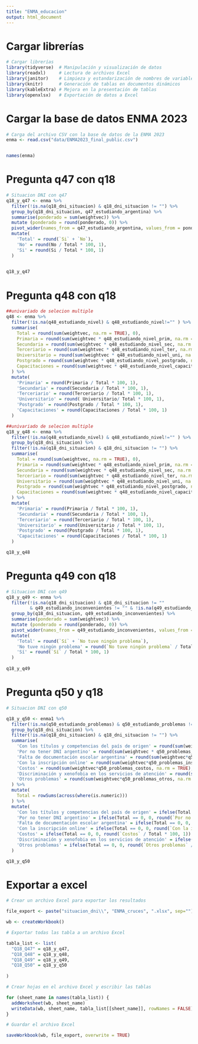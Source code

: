 ```yaml
---
title: "ENMA_educacion"
output: html_document
---
```



# Cargar librerías
```r

# Cargar librerías
library(tidyverse)  # Manipulación y visualización de datos
library(readxl)     # Lectura de archivos Excel
library(janitor)    # Limpieza y estandarización de nombres de variables
library(knitr)      # Generación de tablas en documentos dinámicos
library(kableExtra) # Mejora en la presentación de tablas
library(openxlsx)   # Exportación de datos a Excel
```

# Cargar la base de datos ENMA 2023
```r

# Carga del archivo CSV con la base de datos de la ENMA 2023
enma <- read.csv("data/ENMA2023_final_public.csv")


names(enma)
```

# Pregunta q47 con q18

```r

# Situacion DNI con q47
q18_y_q47 <- enma %>%
  filter(!is.na(q18_dni_situacion) & q18_dni_situacion != "") %>%
  group_by(q18_dni_situacion, q47_estudiando_argentina) %>%
  summarise(ponderado = sum(weightvec)) %>%
  mutate (ponderado = round(ponderado, 0)) %>%
  pivot_wider(names_from = q47_estudiando_argentina, values_from = ponderado) %>%
  mutate(
    'Total' = round(`Si` + `No`),  
    'No' = round(No / Total * 100, 1),
    'Si' = round(Si / Total * 100, 1)
  ) 
  

q18_y_q47


```

# Pregunta q48 con q18

```r
##univariado de selecion multiple
q48 <- enma %>%
  filter(!is.na(q48_estudiando_nivel) & q48_estudiando_nivel!="" ) %>%
  summarise(
    Total = round(sum(weightvec, na.rm = TRUE), 0),
    Primaria = round(sum(weightvec * q48_estudiando_nivel_prim, na.rm = TRUE), 0),
    Secundaria = round(sum(weightvec * q48_estudiando_nivel_sec, na.rm = TRUE), 0),
    Terceriario = round(sum(weightvec * q48_estudiando_nivel_ter, na.rm = TRUE), 0),
    Universitario = round(sum(weightvec * q48_estudiando_nivel_uni, na.rm = TRUE), 0),
    Postgrado = round(sum(weightvec * q48_estudiando_nivel_postgrado, na.rm = TRUE), 0),
    Capacitaciones = round(sum(weightvec * q48_estudiando_nivel_capacitaciones, na.rm = TRUE), 0)
  ) %>%
  mutate(
    'Primaria' = round(Primaria / Total * 100, 1),
    'Secundaria' = round(Secundaria / Total * 100, 1),
    'Terceriario' = round(Terceriario / Total * 100, 1),
    'Universitario' = round( Universitario/ Total * 100, 1),
    'Postgrado' = round(Postgrado / Total * 100, 1),
    'Capacitaciones' = round(Capacitaciones / Total * 100, 1)
  )

##univariado de selecion multiple
q18_y_q48 <- enma %>%
  filter(!is.na(q48_estudiando_nivel) & q48_estudiando_nivel!="" ) %>%
  group_by(q18_dni_situacion) %>%
  filter(!is.na(q18_dni_situacion) & q18_dni_situacion != "") %>%
  summarise(
    Total = round(sum(weightvec, na.rm = TRUE), 0),
    Primaria = round(sum(weightvec * q48_estudiando_nivel_prim, na.rm = TRUE), 0),
    Secundaria = round(sum(weightvec * q48_estudiando_nivel_sec, na.rm = TRUE), 0),
    Terceriario = round(sum(weightvec * q48_estudiando_nivel_ter, na.rm = TRUE), 0),
    Universitario = round(sum(weightvec * q48_estudiando_nivel_uni, na.rm = TRUE), 0),
    Postgrado = round(sum(weightvec * q48_estudiando_nivel_postgrado, na.rm = TRUE), 0),
    Capacitaciones = round(sum(weightvec * q48_estudiando_nivel_capacitaciones, na.rm = TRUE), 0)
  ) %>%
  mutate(
    'Primaria' = round(Primaria / Total * 100, 1),
    'Secundaria' = round(Secundaria / Total * 100, 1),
    'Terceriario' = round(Terceriario / Total * 100, 1),
    'Universitario' = round(Universitario / Total * 100, 1),
    'Postgrado' = round(Postgrado / Total * 100, 1),
    'Capacitaciones' = round(Capacitaciones / Total * 100, 1)
  )

q18_y_q48

```

# Pregunta q49 con q18
```r

# Situacion DNI con q49
q18_y_q49 <- enma %>%
  filter(!is.na(q18_dni_situacion) & q18_dni_situacion != ""
         & q49_estudiando_inconvenientes != "" & !is.na(q49_estudiando_inconvenientes)) %>%
  group_by(q18_dni_situacion, q49_estudiando_inconvenientes) %>%
  summarise(ponderado = sum(weightvec)) %>%
  mutate (ponderado = round(ponderado, 0)) %>%
  pivot_wider(names_from = q49_estudiando_inconvenientes, values_from = ponderado) %>%
  mutate(
    'Total' = round(`Sí` + `No tuve ningún problema`),
    'No tuve ningún problema' = round(`No tuve ningún problema` / Total * 100, 1),
    'Sí' = round(`Sí` / Total * 100, 1)
  )
  
q18_y_q49

```

# Pregunta q50 y q18

```r
# Situacion DNI con q50

q18_y_q50 <- enma1 %>%
  filter(!is.na(q50_estudiando_problemas) & q50_estudiando_problemas != "") %>% 
  group_by(q18_dni_situacion) %>%
  filter(!is.na(q18_dni_situacion) & q18_dni_situacion != "") %>%
  summarise(
    'Con los títulos y competencias del país de origen' = round(sum(weightvec * q50_problemas_titulos_origen, na.rm = TRUE), 0),
    'Por no tener DNI argentino' = round(sum(weightvec * q50_problemas_dni, na.rm = TRUE), 0),
    'Falta de documentación escolar argentina' = round(sum(weightvec*q50_problemas_doc_escolar, na.rm = TRUE), 0),
    'Con la inscripción online' = round(sum(weightvec*q50_problemas_inscripcion_online, na.rm = TRUE), 0),
    'Costos' = round(sum(weightvec*q50_problemas_costos, na.rm = TRUE), 0),
    'Discriminación y xenofobia en los servicios de atención' = round(sum(weightvec*q50_problemas_discriminacion , na.rm = TRUE), 0),
    'Otros problemas' = round(sum(weightvec*q50_problemas_otros, na.rm = TRUE), 0),
  ) %>%
  mutate(
    Total = rowSums(across(where(is.numeric)))
  ) %>%
  mutate(
    'Con los títulos y competencias del país de origen' = ifelse(Total == 0, 0, round(`Con los títulos y competencias del país de origen` / Total * 100, 1)),
    'Por no tener DNI argentino' = ifelse(Total == 0, 0, round(`Por no tener DNI argentino` / Total * 100, 1)),
    'Falta de documentación escolar argentina' = ifelse(Total == 0, 0, round(`Falta de documentación escolar argentina` / Total * 100, 1)),
    'Con la inscripción online' = ifelse(Total == 0, 0, round(`Con la inscripción online` / Total * 100, 1)),
    'Costos' = ifelse(Total == 0, 0, round(`Costos` / Total * 100, 1)),
    'Discriminación y xenofobia en los servicios de atención' = ifelse(Total == 0, 0, round(`Discriminación y xenofobia en los servicios de atención` / Total * 100, 1)),
    'Otros problemas' = ifelse(Total == 0, 0, round(`Otros problemas` / Total * 100, 1))
  )

q18_y_q50


```
# Exportar a excel

```r

# Crear un archivo Excel para exportar los resultados

file_export <- paste("situacion_dni\\", "ENMA_cruces", ".xlsx", sep="")

wb <- createWorkbook()

# Exportar todas las tabla a un archivo Excel

tabla_list <- list(
  "Q18_Q47" = q18_y_q47,
  "Q18_Q48" = q18_y_q48,
  "Q18_Q49" = q18_y_q49,
  "Q18_Q50" = q18_y_q50
  
)

# Crear hojas en el archivo Excel y escribir las tablas

for (sheet_name in names(tabla_list)) {
  addWorksheet(wb, sheet_name)
  writeData(wb, sheet_name, tabla_list[[sheet_name]], rowNames = FALSE)
}

# Guardar el archivo Excel

saveWorkbook(wb, file_export, overwrite = TRUE)

```